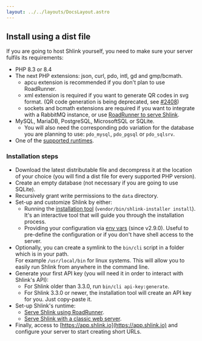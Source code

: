 ```yaml
---
layout: ../../layouts/DocsLayout.astro
---
```




## Install using a dist file

If you are going to host Shlink yourself, you need to make sure your server fulfils its requirements:

* PHP 8.3 or 8.4
* The next PHP extensions: json, curl, pdo, intl, gd and gmp/bcmath.
    * apcu extension is recommended if you don't plan to use RoadRunner.
    * xml extension is required if you want to generate QR codes in svg format. (QR code generation is being deprecated, see [#2408](https://github.com/shlinkio/shlink/issues/2408))
    * sockets and bcmath extensions are required if you want to integrate with a RabbitMQ instance, or use [RoadRunner to serve Shlink](/documentation/supported-runtimes/serve-with-roadrunner/).
* MySQL, MariaDB, PostgreSQL, MicrosoftSQL or SQLite.
    * You will also need the corresponding pdo variation for the database you are planning to use: `pdo_mysql`, `pdo_pgsql` or `pdo_sqlsrv`.
* One of the [supported runtimes](/documentation/supported-runtimes/).

### Installation steps

* Download the latest distributable file and decompress it at the location of your choice (you will find a dist file for every supported PHP version).
  <div className="text-center">
    <DownloadLatestBtn />
  </div>
* Create an empty database (not necessary if you are going to use SQLite).
* Recursively grant write permissions to the `data` directory.
* Set-up and customize Shlink by either:
  * Running the [installation tool](/documentation/command-line-interface/installation-tool) (`vendor/bin/shlink-installer install`). It's an interactive tool that will guide you through the installation process.
  * Providing your configuration via [env vars](/documentation/environment-variables) (since v2.9.0). Useful to pre-define the configuration or if you don't have shell access to the server.
* Optionally, you can create a symlink to the `bin/cli` script in a folder which is in your path.<br />For example `/usr/local/bin` for linux systems. This will allow you to easily run Shlink from anywhere in the command line.
* Generate your first API key (you will need it in order to interact with Shlink's API):
  * For Shlink older than 3.3.0, run `bin/cli api-key:generate`.
  * For Shlink 3.3.0 or newer, the installation tool will create an API key for you. Just copy-paste it.
* Set-up Shlink's runtime:
  * [Serve Shlink using RoadRunner](/documentation/supported-runtimes/serve-with-roadrunner/).
  * [Serve Shlink with a classic web server](/documentation/supported-runtimes/classic-web-server/).
* Finally, access to [https://app.shlink.io](https://app.shlink.io) and configure your server to start creating short URLs.

